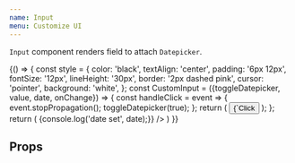 ```yaml
---
name: Input
menu: Customize UI
---
```


`Input` component renders field to attach `Datepicker`.

<Playground>
  {() => {
    const style = {
      color: 'black',
      textAlign: 'center',
      padding: '6px 12px',
      fontSize: '12px',
      lineHeight: '30px',
      border: '2px dashed pink',
      cursor: 'pointer',
      background: 'white',
    };
    const CustomInput = ({toggleDatepicker, value, date, onChange}) => {
      const handleClick = event => {
        event.stopPropagation();
        toggleDatepicker(true);
      };
      return (
        <input
          readOnly
          style={style}
          value={`Click me: ${value}`}
          onClick={handleClick}
          type="button"
        />
      );
    };
    return (
      <DatePickerInput
        renderInputAs={CustomInput}
        onDateSet={date => {console.log('date set', date);}}
      />
    )
  }}
</Playground>

## Props

<Props of={Input} />


